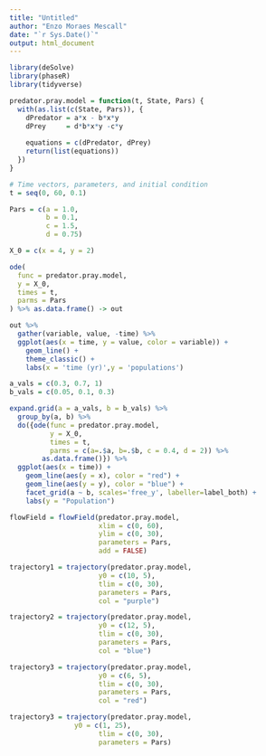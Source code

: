 ```yaml
---
title: "Untitled"
author: "Enzo Moraes Mescall"
date: "`r Sys.Date()`"
output: html_document
---
```


```r
library(deSolve)
library(phaseR)
library(tidyverse)
```

```r
predator.pray.model = function(t, State, Pars) {
  with(as.list(c(State, Pars)), {
    dPredator = a*x - b*x*y
    dPrey     = d*b*x*y -c*y
    
    equations = c(dPredator, dPrey)
    return(list(equations))
  })
}

# Time vectors, parameters, and initial condition
t = seq(0, 60, 0.1)

Pars = c(a = 1.0,
         b = 0.1,
         c = 1.5,
         d = 0.75)

X_0 = c(x = 4, y = 2)
```

```r
ode(
  func = predator.pray.model,
  y = X_0,
  times = t,
  parms = Pars
) %>% as.data.frame() -> out
```

```r
out %>%
  gather(variable, value, -time) %>%
  ggplot(aes(x = time, y = value, color = variable)) +
    geom_line() +
    theme_classic() +
    labs(x = 'time (yr)',y = 'populations')
```

```r
a_vals = c(0.3, 0.7, 1)
b_vals = c(0.05, 0.1, 0.3)

expand.grid(a = a_vals, b = b_vals) %>%
  group_by(a, b) %>%
  do({ode(func = predator.pray.model,
          y = X_0,
          times = t,
          parms = c(a=.$a, b=.$b, c = 0.4, d = 2)) %>%
        as.data.frame()}) %>%
  ggplot(aes(x = time)) +
    geom_line(aes(y = x), color = "red") +
    geom_line(aes(y = y), color = "blue") +
    facet_grid(a ~ b, scales='free_y', labeller=label_both) +
    labs(y = "Population")
```

```r
flowField = flowField(predator.pray.model,
                      xlim = c(0, 60),
                      ylim = c(0, 30),
                      parameters = Pars,
                      add = FALSE)

trajectory1 = trajectory(predator.pray.model,
                      y0 = c(10, 5),
                      tlim = c(0, 30),
                      parameters = Pars,
                      col = "purple")

trajectory2 = trajectory(predator.pray.model,
                      y0 = c(12, 5),
                      tlim = c(0, 30),
                      parameters = Pars,
                      col = "blue")

trajectory3 = trajectory(predator.pray.model,
                      y0 = c(6, 5),
                      tlim = c(0, 30),
                      parameters = Pars,
                      col = "red")

trajectory3 = trajectory(predator.pray.model,
                y0 = c(1, 25),
                      tlim = c(0, 30),
                      parameters = Pars)
```





 